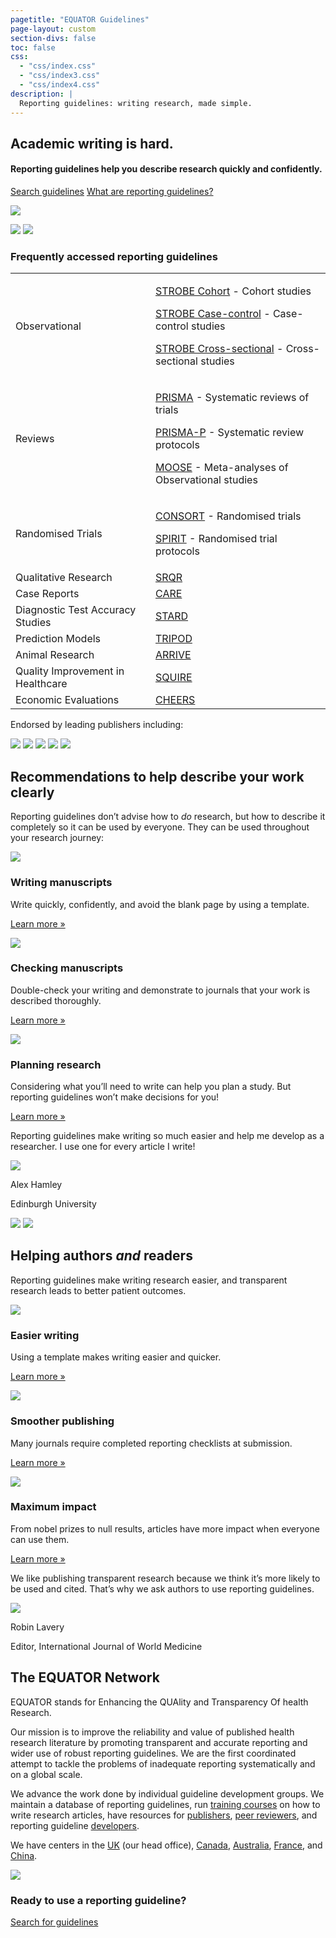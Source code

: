 ```yaml
---
pagetitle: "EQUATOR Guidelines"
page-layout: custom
section-divs: false
toc: false
css:
  - "css/index.css"
  - "css/index3.css"
  - "css/index4.css"
description: | 
  Reporting guidelines: writing research, made simple.
---
```


::: {.quarto-title-block}
::: {.quarto-title-banner-normal-margin}
::: {.content-block}

::: {.hero-title-block}
::: {.grid}
::: {.g-col-lg-7 .g-col-md-6 .g-col-12 .hero-content-left}
# Academic writing is hard.

#### Reporting guidelines help you describe research quickly and confidently.

<!-- #ASK: Pastel comments ended up with: Write complete articles with confidence using reporting guidelines created by the research community. I don't love this. Articles is repeated unecessarily. Don't love word complete. Why would ever write half an article? -->

::: {.hero-buttons}
[Search guidelines](){.btn-action-primary .btn-action .btn .btn-lg .margin-right-1 role="button" .search-shortcut}
[What are reporting guidelines?](#sec-what-are-rgs){.btn-action-secondary .btn-action .btn .btn-lg role="button"} 
::: 
<!-- hero-buttons -->
:::
<!-- /g-col -->

::: {.g-col-lg-5 .g-col-md-6 .g-col-12}
::: {.hero-image-side} 
![](assets/images/documents2.png)
:::
<!-- hero-image -->
:::
<!-- g-col -->
:::
<!-- grid -->
:::
<!-- / hero-title-block -->
:::
:::
:::

::: {.radial-background .hero-banner .table-block}
<img src="assets/images/radial1.svg" class="radial1 img-fluid">
<img src="assets/images/radial2.svg" class="radial2 img-fluid">

::: {.content-block}

::: {.card}

### Frequently accessed reporting guidelines

+-----------------------------------------------------------------------+----------------------------------------------------------------------------------------+
|Observational                                                          |[STROBE Cohort](guidelines/strobe-cohort) - Cohort studies                              |
|                                                                       |                                                                                        |
|                                                                       |[STROBE Case-control](guidelines/strobe-case-control) - Case-control studies            |
|                                                                       |                                                                                        |
|                                                                       |[STROBE Cross-sectional](guidelines/strobe-cross-sectional) - Cross-sectional studies   |
+-----------------------------------------------------------------------+----------------------------------------------------------------------------------------+
|Reviews                                                                |[PRISMA](guidelines/prisma) - Systematic reviews of trials                              |
|                                                                       |                                                                                        |
|                                                                       |[PRISMA-P](guidelines/prisma-p) - Systematic review protocols                           |
|                                                                       |                                                                                        |
|                                                                       |[MOOSE](guidelines/moose) - Meta-analyses of Observational studies                      |
+-----------------------------------------------------------------------+----------------------------------------------------------------------------------------+
|Randomised Trials                                                      |[CONSORT](guidelines/consort) - Randomised trials                                       |
|                                                                       |                                                                                        |
|                                                                       |[SPIRIT](guidelines/spirit) - Randomised trial protocols                                |
+-----------------------------------------------------------------------+----------------------------------------------------------------------------------------+
|Qualitative Research                                                   |[SRQR](guidelines/srqr)                                                                 |
+-----------------------------------------------------------------------+----------------------------------------------------------------------------------------+
|Case Reports                                                           |[CARE](guidelines/care)                                                                 |
+-----------------------------------------------------------------------+----------------------------------------------------------------------------------------+
|Diagnostic Test Accuracy Studies                                       |[STARD](guideline/stard)                                                                |
+-----------------------------------------------------------------------+----------------------------------------------------------------------------------------+
|Prediction Models                                                      |[TRIPOD](guideline/tripod)                                                              |
+-----------------------------------------------------------------------+----------------------------------------------------------------------------------------+
|Animal Research                                                        |[ARRIVE](guideline/arrive)                                                              |
+-----------------------------------------------------------------------+----------------------------------------------------------------------------------------+
|Quality Improvement in Healthcare                                      |[SQUIRE](guideline/squire)                                                              |
+-----------------------------------------------------------------------+----------------------------------------------------------------------------------------+
|Economic Evaluations                                                   |[CHEERS](guidelines/cheers)                                                             |
+-----------------------------------------------------------------------+----------------------------------------------------------------------------------------+

:::
<!-- card -->

::: {.logos}

[Endorsed by leading publishers including:]{.small}

![](assets/logos/nature.png)
![](assets/logos/wiley.png)
![](assets/logos/elsevier.png)
![](assets/logos/bmj.png)
![](assets/logos/bmc.svg)
::: 
<!--/content-block-->
:::
<!-- content block -->
:::
<!-- alt background -->

::: {.content-block .center}

## Recommendations to help describe your work clearly{#sec-what-are-rgs}

:::{.lead}
Reporting guidelines don't advise how to _do_ research, but how to describe it completely so it can be used by everyone. They can be used throughout your research journey:
::: 
<!--end lead--> 
::: {.features}

::: {.feature}
![](assets/images/bubblecons/bubblecons_work_from_home_workspace-40-icon-line-colour.svg){.feature-icon}

### Writing manuscripts
Write quickly, confidently, and avoid the blank page by using a template.

::: {.learn-more}
[Learn more »]()
:::
:::

::: {.feature}
![](assets/images/bubblecons/bubblecons_notes_clip-task-2-icon-line-colour.svg){.feature-icon}

### Checking manuscripts
Double-check your writing and demonstrate to journals that your work is described thoroughly.

::: {.learn-more}
[Learn more »]()
:::
:::

::: {.feature}
![](assets/images/bubblecons/bubblecons_notes_pencil-24-icon-line-colour.svg){.feature-icon}

### Planning research
Considering what you'll need to write can help you plan a study. But reporting guidelines won't make decisions for you!
<!--#ASK seems strange to include this when I've just said they dont tell you what to do!-->

::: {.learn-more}
[Learn more »]()
:::
:::

:::{.quote .card}
::: {.quote-text-normal}
Reporting guidelines make writing so much easier and help me develop as a researcher. I use one for every article I write!
:::
::: {.quote-who}
<img src="assets/images/testimonial-1.webp">

::: {.name} 
[Alex Hamley]{.text-small .bold} 

[Edinburgh University]{.attribution-organisation .text-small .text-muted} 
:::
:::
::: 
<!-- /quote -->

:::
:::
<!--/content-block-->

::: {.radial-background}
<img src="assets/images/radial1.svg" class="radial1">
<img src="assets/images/radial2.svg" class="radial2"> 

::: {.content-block .center}

## Helping authors _and_ readers

:::{.lead}
Reporting guidelines make writing research easier, and transparent research leads to better patient outcomes.
<!-- #ASK: It is not just about patient outcomes. Should we also mention more usable research results? -->
:::

::: {.grid}

::: {.g-col-md-4 .g-col-12 .card}
![](assets/images/bubblecons/bubblecons_files_folders_page-90-icon-line-colour.svg){.feature-icon}

### Easier writing
Using a template makes writing easier and quicker. 

::: {.learn-more}
[Learn more »]()
:::
:::

::: {.g-col-md-4 .g-col-12 .card}
![](assets/images/bubblecons/bubblecons_files_folders_favourite-74-icon-line-colour.svg){.feature-icon}

### Smoother publishing
Many journals require completed reporting checklists at submission.

::: {.learn-more}
[Learn more »]()
:::
:::

::: {.g-col-md-4 .g-col-12 .card}
![](assets/images/bubblecons/bubblecons_awards_3_awrad-6-icon-line-colour.svg){.feature-icon}

### Maximum impact

From nobel prizes to null results, articles have more impact when everyone can use them.

::: {.learn-more}
[Learn more »]()
:::
:::

::: 

:::{.quote .card}
:::{.quote-text-normal}
We like publishing transparent research because we think it's more likely to be used and cited. That's why we ask authors to use reporting guidelines.
:::

::: {.quote-who}
<img src="assets/images/testimonial_2.webp">

::: {.name}
[Robin Lavery]{.text-small .bold}

[Editor, International Journal of World Medicine]{.text-small}
:::
:::
:::
<!-- quote -->
<!--/features -->

:::
<!-- /content-block -->
:::
<!-- /alt-background -->

::: {.about-equator}
::: {.content-block}

## The EQUATOR Network

::: {.grid}

::: {.g-col-md-8 .g-col-12}
EQUATOR stands for Enhancing the QUAlity and Transparency Of health Research. 

Our mission is to improve the reliability and value of published health research literature by promoting transparent and accurate reporting and wider use of robust reporting guidelines. We are the first coordinated attempt to tackle the problems of inadequate reporting systematically and on a global scale.

We advance the work done by individual guideline development groups. We maintain a database of reporting guidelines, run [training courses](https://www.equator-network.org/category/events/upcoming-events/) on how to write research articles, have resources for [publishers](https://www.equator-network.org/toolkits/using-guidelines-in-journals/), [peer reviewers](https://www.equator-network.org/toolkits/peer-reviewing-research/), and reporting guideline [developers](https://www.equator-network.org/toolkits/developing-a-reporting-guideline/).  

We have centers in the [UK](https://www.equator-network.org/about-us/uk-equator-centre/) (our head office), [Canada](https://www.equator-network.org/about-us/canadian-equator-centre/), [Australia](https://www.equator-network.org/about-us/australasian-equator-centre/), [France](https://www.equator-network.org/about-us/french-equator-centre/), and [China](http://www.equator-chinese.org/pages/en/index/index.html). 
:::

::: {.g-col-md-4 .g-col-12}

![](assets/EQUATOR-first-international-working-meeting-Oxford-May-2006)
<!-- Replace with something modern that will make people think EQUATOR is current-->
:::

:::
<!-- /grid -->

:::
:::

::: {.alt-background}
::: {.get-started}
::: {.content-block}

### Ready to use a reporting guideline?

[Search for guidelines](){.btn-action-primary  .btn-action .btn .btn-success .btn-lg role="button" .search-shortcut}

:::
:::
:::